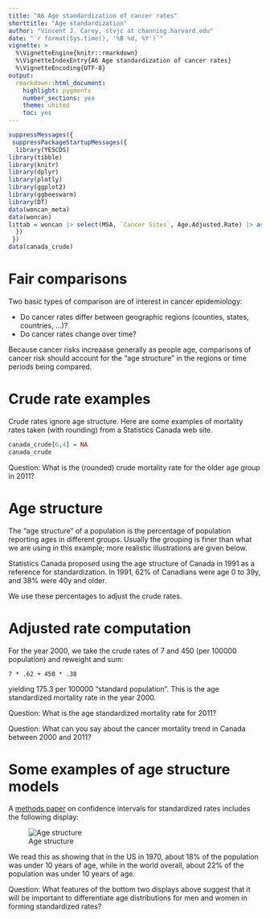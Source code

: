```yaml
---
title: "A6 Age standardization of cancer rates"
shorttitle: "Age standardization"
author: "Vincent J. Carey, stvjc at channing.harvard.edu"
date: "`r format(Sys.time(), '%B %d, %Y')`"
vignette: >
  %\VignetteEngine{knitr::rmarkdown}
  %\VignetteIndexEntry{A6 Age standardization of cancer rates}
  %\VignetteEncoding{UTF-8}
output:
  rmarkdown::html_document:
    highlight: pygments
    number_sections: yes
    theme: united
    toc: yes
---
```


```r
suppressMessages({
 suppressPackageStartupMessages({
  library(YESCDS)
library(tibble)
library(knitr)
library(dplyr)
library(plotly)
library(ggplot2)
library(ggbeeswarm)
library(DT)
data(woncan_meta)
data(woncan)
littab = woncan |> select(MSA, `Cancer Sites`, Age.Adjusted.Rate) |> as.data.frame()
  })
 })
data(canada_crude)
```

# Fair comparisons

Two basic types of comparison are of interest in cancer epidemiology:

- Do cancer rates differ between geographic regions (counties, states, countries, ...)?
- Do cancer rates change over time?

Because cancer risks increaase generally as people age, comparisons
of cancer risk should account for the "age structure" in the
regions or time periods being compared.

# Crude rate examples

Crude rates ignore age structure.  Here are some examples of mortality rates taken (with rounding)
from a Statistics Canada web site.

```r
canada_crude[6,4] = NA
canada_crude
```

Question: What is the (rounded) crude mortality rate for the older age group in 2011?

# Age structure

The "age structure" of a population is the percentage of population
reporting ages in different groups.  Usually the grouping is
finer than what we are using in this example; more realistic
illustrations are given below.

Statistics Canada proposed using the age structure of Canada in 1991
as a reference for standardization.  In 1991, 62% of Canadians
were age 0 to 39y, and 38% were 40y and older.

We use these percentages to adjust the crude rates.

# Adjusted rate computation

For the year 2000, we take the crude rates of 7 and 450 (per 100000
population) and reweight and sum:
```
7 * .62 + 450 * .38
```
yielding 175.3 per 100000 "standard population".  This is the
age standardized mortality rate in the year 2000.

Question: What is the age standardized mortality rate for 2011?

Question: What can you say about the cancer mortality trend in Canada between 2000 and 2011?

# Some examples of age structure models

A [methods paper](https://wonder.cdc.gov/wonder/help/cancer/fayfeuerconfidenceintervals.pdf) on
confidence intervals for standardized rates includes the following display:

![Age structure](standardPopGraphs.jpg)

We read this as showing that in the US in 1970, about 18% of the population
was under 10 years of age, while in the world overall, about 22% of the
population was under 10 years of age.

Question: What features of the bottom two displays above suggest that
it will be important to differentiate age distributions for men and
women in forming standardized rates?

